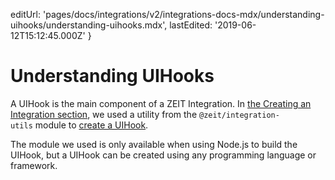 
  editUrl:
    'pages/docs/integrations/v2/integrations-docs-mdx/understanding-uihooks/understanding-uihooks.mdx',
  lastEdited: '2019-06-12T15:12:45.000Z'
}

# Understanding UIHooks

A UIHook is the main component of a ZEIT Integration. In [the Creating an Integration section](#creating-an-integration), we used a utility from the `@zeit/integration-utils` module to [create a UIHook](#creating-an-integration/step-2-creating-a-uihook).

The module we used is only available when using Node.js to build the UIHook, but a UIHook can be created using any programming language or framework.

<Terminology />
<UIHooksHttpBased />
<HttpPayload />
